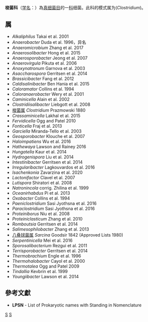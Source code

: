 {{Automatic taxobox
| taxon = Clostridiaceae
| authority = Pribram, 1933
| type species = Clostridium
| type species authority = Prazmowski, 1880
}}
'''梭菌科'''（[[学名|学名]]：{{lang|la|''Clostridiaceae''}}）為[[真细菌目|真细菌目]]的一[[科|科]]细菌。此科的模式属为(''Clostridium'')。

==属==
* ''Alkaliphilus'' Takai et al. 2001
* ''Anaerobacter'' Duda et al. 1996，异名
* ''Anaeromicrobium'' Zhang et al. 2017
* ''Anaerosolibacter'' Hong et al. 2015
* ''Anaerosporobacter'' Jeong et al. 2007
* ''Anaerovirgula'' Pikuta et al. 2006
* ''Anoxynatronum'' Garnova et al. 2003
* ''Asaccharospora'' Gerritsen et al. 2014
* ''Brassicibacter'' Fang et al. 2012
* ''Caldisalinibacter'' Ben Hania et al. 2015
* ''Caloramator'' Collins et al. 1994
* ''Caloranaerobacter'' Wery et al. 2001
* ''Caminicella'' Alain et al. 2002
* ''Clostridiisalibacter'' Liebgott et al. 2008
* [[梭菌属|梭菌属]] ''Clostridium'' Prazmowski 1880
* ''Crassaminicella'' Lakhal et al. 2015
* ''Fervidicella'' Ogg and Patel 2010
* ''Fonticella'' Fraj et al. 2013
* ''Garciella'' Miranda-Tello et al. 2003
* ''Geosporobacter'' Klouche et al. 2007
* ''Haloimpatiens'' Wu et al. 2016
* ''Hathewaya'' Lawson and Rainey 2016
* ''Hungatella'' Kaur et al. 2014
* ''Hydrogenispora'' Liu et al. 2014
* ''Intestinibacter'' Gerritsen et al. 2014
* ''Irregularibacter'' Lagkouvardos et al. 2016
* ''Isachenkonia'' Zavarzina et al. 2020
* ''Lactonifactor'' Clavel et al. 2007
* ''Lutispora'' Shiratori et al. 2008
* ''Natronincola'' corrig. Zhilina et al. 1999
* ''Oceanirhabdus'' Pi et al. 2013
* ''Oxobacter'' Collins et al. 1994
* ''Paeniclostridium'' Sasi Jyothsna et al. 2016
* ''Paraclostridium'' Sasi Jyothsna et al. 2016
* ''Proteiniborus'' Niu et al. 2008
* ''Proteiniclasticum'' Zhang et al. 2010
* ''Romboutsia'' Gerritsen et al. 2014
* ''Salimesophilobacter'' Zhang et al. 2013
* [[八叠球菌属|八叠球菌属]] ''Sarcina'' Goodsir 1842 (Approved Lists 1980)
* ''Serpentinicella'' Mei et al. 2016
* ''Sporosalibacterium'' Rezgui et al. 2011
* ''Terrisporobacter'' Gerritsen et al. 2014
* ''Thermobrachium'' Engle et al. 1996
* ''Thermohalobacter'' Cayol et al. 2000
* ''Thermotalea'' Ogg and Patel 2009
* ''Tindallia'' Kevbrin et al. 1999
* ''Youngiibacter'' Lawson et al. 2014

==參考文獻==
{{reflist}}
* '''LPSN''' - List of Prokaryotic names with Standing in Nomenclature

{{taxonbar}}

[[Category:_梭菌科|S]]
[[Category:1933年描述的分类群|S]]